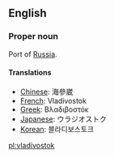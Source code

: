 ==English==

===Proper noun===

Port of [[Russia]].

====Translations====

*[[Chinese]]: 海參崴
*[[French]]: Vladivostok
*[[Greek]]: Βλαδιβοστόκ
*[[Japanese]]: ウラジオストク
*[[Korean]]: 블라디보스토크

[[pl:vladivostok]]